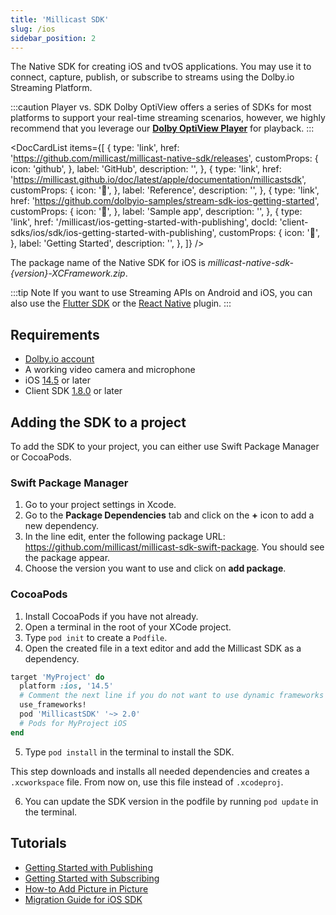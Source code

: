 ```yaml
---
title: 'Millicast SDK'
slug: /ios
sidebar_position: 2
---
```


The Native SDK for creating iOS and tvOS applications. You may use it to connect, capture, publish, or subscribe to streams using the Dolby.io Streaming Platform.

:::caution Player vs. SDK
Dolby OptiView offers a series of SDKs for most platforms to support your real-time streaming scenarios, however, we highly recommend that you leverage our [**Dolby OptiView Player**](../player/index.mdx) for playback.
:::


<DocCardList
  items={[
    {
      type: 'link',
      href: 'https://github.com/millicast/millicast-native-sdk/releases',
      customProps: {
        icon: 'github',
      },
      label: 'GitHub',
      description: '',
    },
    {
      type: 'link',
      href: 'https://millicast.github.io/doc/latest/apple/documentation/millicastsdk',
      customProps: {
        icon: '📖',
      },
      label: 'Reference',
      description: '',
    },
    {
      type: 'link',
      href: 'https://github.com/dolbyio-samples/stream-sdk-ios-getting-started',
      customProps: {
        icon: '📱',
      },
      label: 'Sample app',
      description: '',
    },
    {
      type: 'link',
      href: '/millicast/ios-getting-started-with-publishing',
      docId: 'client-sdks/ios/sdk/ios-getting-started-with-publishing',
      customProps: {
        icon: '🚀',
      },
      label: 'Getting Started',
      description: '',
    },
  ]}
/>

The package name of the Native SDK for iOS is _millicast-native-sdk-\{version\}-XCFramework.zip_.

:::tip Note
If you want to use Streaming APIs on Android and iOS, you can also use the [Flutter SDK](/millicast/client-sdks/flutter/index.mdx) or the [React Native](/millicast/client-sdks/react-native/index.mdx) plugin.
:::

## Requirements

- [Dolby.io account](https://dashboard.dolby.io/signup)
- A working video camera and microphone
- iOS [14.5](https://support.apple.com/en-us/HT211808) or later
- Client SDK [1.8.0](https://github.com/millicast/millicast-native-sdk/releases) or later

## Adding the SDK to a project

To add the SDK to your project, you can either use Swift Package Manager or CocoaPods.

### Swift Package Manager

1. Go to your project settings in Xcode.
2. Go to the **Package Dependencies** tab and click on the **+** icon to add a new dependency.
3. In the line edit, enter the following package URL: https://github.com/millicast/millicast-sdk-swift-package. You should see the package appear.
4. Choose the version you want to use and click on **add package**.

### CocoaPods

1. Install CocoaPods if you have not already.
2. Open a terminal in the root of your XCode project.
3. Type `pod init` to create a `Podfile`.
4. Open the created file in a text editor and add the Millicast SDK as a dependency.

```ruby
target 'MyProject' do
  platform :ios, '14.5'
  # Comment the next line if you do not want to use dynamic frameworks
  use_frameworks!
  pod 'MillicastSDK' '~> 2.0'
  # Pods for MyProject iOS
end
```

5. Type `pod install` in the terminal to install the SDK.

This step downloads and installs all needed dependencies and creates a `.xcworkspace` file. From now on, use this file instead of `.xcodeproj`.

6. You can update the SDK version in the podfile by running `pod update` in the terminal.

## Tutorials

- [Getting Started with Publishing](/millicast/client-sdks/ios/sdk/ios-getting-started-with-publishing.md)
- [Getting Started with Subscribing](/millicast/client-sdks/ios/sdk/ios-getting-started-with-subscribing.md)
- [How-to Add Picture in Picture](/millicast/client-sdks/ios/sdk/ios-how-to-add-picture-in-picture.mdx)
- [Migration Guide for iOS SDK](/millicast/client-sdks/ios/sdk/ios-sdk-migration-guide.mdx)
